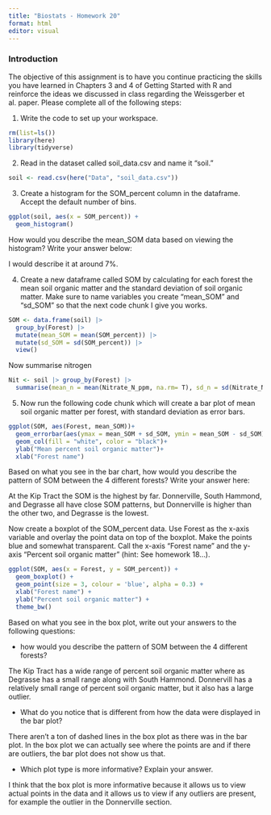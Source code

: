```yaml
---
title: "Biostats - Homework 20"
format: html
editor: visual
---
```


### Introduction

The objective of this assignment is to have you continue practicing the skills you have learned in Chapters 3 and 4 of Getting Started with R and reinforce the ideas we discussed in class regarding the Weissgerber et al. paper. Please complete all of the following steps:

1.  Write the code to set up your workspace.

```r
rm(list=ls())
library(here)
library(tidyverse)
```

2.  Read in the dataset called soil_data.csv and name it "soil."

```r
soil <- read.csv(here("Data", "soil_data.csv"))
```

3.  Create a histogram for the SOM_percent column in the dataframe. Accept the default number of bins.

```r
ggplot(soil, aes(x = SOM_percent)) +
  geom_histogram()
```

How would you describe the mean_SOM data based on viewing the histogram? Write your answer below:

I would describe it at around 7%.

4.  Create a new dataframe called SOM by calculating for each forest the mean soil organic matter and the standard deviation of soil organic matter. Make sure to name variables you create "mean_SOM" and "sd_SOM" so that the next code chunk I give you works.

```r
SOM <- data.frame(soil) |>
  group_by(Forest) |>
  mutate(mean_SOM = mean(SOM_percent)) |>
  mutate(sd_SOM = sd(SOM_percent)) |>
  view()
```
Now summarise nitrogen
```r
Nit <- soil |> group_by(Forest) |>
  summarise(mean_n = mean(Nitrate_N_ppm, na.rm= T), sd_n = sd(Nitrate_N_ppm, na.rm= T)
```

5.  Now run the following code chunk which will create a bar plot of mean soil organic matter per forest, with standard deviation as error bars.

```r
ggplot(SOM, aes(Forest, mean_SOM))+
  geom_errorbar(aes(ymax = mean_SOM + sd_SOM, ymin = mean_SOM - sd_SOM), width = 0.2)+
  geom_col(fill = "white", color = "black")+
  ylab("Mean percent soil organic matter")+
  xlab("Forest name")
```

Based on what you see in the bar chart, how would you describe the pattern of SOM between the 4 different forests? Write your answer here:

At the Kip Tract the SOM is the highest by far. Donnerville, South Hammond, and Degrasse all have close SOM patterns, but Donnerville is higher than the other two, and Degrasse is the lowest.

Now create a boxplot of the SOM_percent data. Use Forest as the x-axis variable and overlay the point data on top of the boxplot. Make the points blue and somewhat transparent. Call the x-axis "Forest name" and the y-axis "Percent soil organic matter" (hint: See homework 18...).

```r
ggplot(SOM, aes(x = Forest, y = SOM_percent)) +
  geom_boxplot() +
  geom_point(size = 3, colour = 'blue', alpha = 0.3) +
  xlab("Forest name") +
  ylab("Percent soil organic matter") +
  theme_bw()
```

Based on what you see in the box plot, write out your answers to the following questions:

-   how would you describe the pattern of SOM between the 4 different forests?

The Kip Tract has a wide range of percent soil organic matter where as Degrasse has a small range along with South Hammond. Donnervill has a relatively small range of percent soil organic matter, but it also has a large outlier.

-   What do you notice that is different from how the data were displayed in the bar plot?

There aren't a ton of dashed lines in the box plot as there was in the bar plot. In the box plot we can actually see where the points are and if there are outliers, the bar plot does not show us that.

-   Which plot type is more informative? Explain your answer.

I think that the box plot is more informative because it allows us to view actual points in the data and it allows us to view if any outliers are present, for example the outlier in the Donnerville section.
